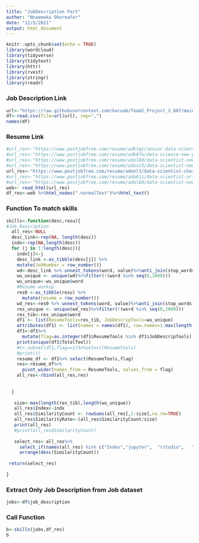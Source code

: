 ```yaml
---
title: "JobDescription Part"
author: "Nnaemeka Okereafor"
date: "12/5/2021"
output: html_document
---
```



```r
knitr::opts_chunk$set(echo = TRUE)
library(wordcloud)
library(tidyverse)
library(tidytext)
library(httr)
library(rvest)
library(stringr)
library(readr)
```


### Job Description Link

```r
url<-"https://raw.githubusercontent.com/baruab/Team2_Project_3_607/main/glassdoor_datascience.csv"
df<-read.csv(file=url(url), sep=",")
names(df)
```

### Resume Link

```r
#url_res<-"https://www.postjobfree.com/resume/adktqz/senior-data-scientist-brooklyn-ny"
#url_res<-"https://www.postjobfree.com/resume/adk07o/data-science-new-york-ny"
#url_res<-"https://www.postjobfree.com/resume/adol8d/data-scientist-new-york-ny"
#url_res<-"https://www.postjobfree.com/resume/adost3/data-scientist-new-york-ny"
url_res<-"https://www.postjobfree.com/resume/adonl3/data-scientist-charlotte-nc"
#url_res<-"https://www.postjobfree.com/resume/ado61j/data-scientist-arlington-va"
#url_res<-"https://www.postjobfree.com/resume/adol8d/data-scientist-new-york-ny"
web<- read_html(url_res)
df_res<-web %>%html_nodes(".normalText")%>%html_text()
``` 


### Function To match skills

```r
skills<-function(desc,resu){
#Job Description
  all_res<-NULL
  desc_link<-rep(NA, length(desc))
  indx<-rep(NA,length(desc))
  for (j in 1:length(desc)){
    indx[j]<-j
    desc_link <-as_tibble(desc[j]) %>%
    mutate(JobNumber = row_number())
    wd<-desc_link %>% unnest_tokens(word, value)%>%anti_join(stop_words)
    wu_unique <- unique(wd)%>%filter(!(word %in% seq(0,1000))) 
    wu_unique<-wu_unique$word
    #Resume workup
    res0 <-as_tibble(resu) %>%
      mutate(resume = row_number())
    wd_res<-res0 %>% unnest_tokens(word, value)%>%anti_join(stop_words)
    res_unique <- unique(wd_res)%>%filter(!(word %in% seq(0,1000)))
    res_tib<-res_unique$word
    df1 <- list(ResumeTools=res_tib, JobDescripTools=wu_unique)
    attributes(df1) <- list(names = names(df1), row.names=1:max(length(res_tib), length(wu_unique)), class='data.frame')
    df1<-df1%>%
      mutate(flag=as.integer(df1$ResumeTools %in% df1$JobDescripTools),TotalTool=sum(flag))
    print(unique(df1$TotalTool))
    #t<-subset(df1,flag==1)%>%select(ResumeTools)
    #print(t)
    resume_df <- df1%>% select(ResumeTools,flag)
    res<-resume_df%>%
      pivot_wider(names_from = ResumeTools, values_from = flag)
    all_res<-rbind(all_res,res)
    
 
  }
  
   size<-max(length(res_tib),length(wu_unique))
   all_res$Index<-indx
   all_res$SimilarityCount <- rowSums(all_res[,1:size],na.rm=TRUE)
   all_res$SimilarityRate<-(all_res$SimilarityCount/size)
   print(all_res)
   #print(all_res$SimilarityCount)
  
   select_res<-all_res%>%
     select_if(names(all_res) %in% c("Index","jupyter",  "rstudio",   "pycharm",  "visual","studio","code",  "nteract", "atom", "matlab", "visual studio","notepad++","notepad","sublime", "text", "mysql", "machine", "learning", "python", "sql", "r", "statistical", "modeling", "mongodb", "management", "c++", "c#", "aws", "vim","spyder","Scikit","Learn", "SimilarityCount","SimilarityRate")) %>%
     arrange(desc(SimilarityCount))
   
 return(select_res)
 
}
```

### Extract Only Job Description from Job dataset

```r
jobs<-df$job_description
```

### Call Function

```r
b<-skills(jobs,df_res)
b
```

